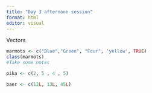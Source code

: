 ```yaml
---
title: "Day 3 afternoon session"
format: html
editor: visual
---
```


Vectors

```r
marmots <- c("Blue","Green", "Four", 'yellow', TRUE)
class(marmots)
#Take some notes
```

```r
pika <- c(2, 5 , 4 , 5)
```

```r
baer <- c(12L, 13L, 45L)
```
